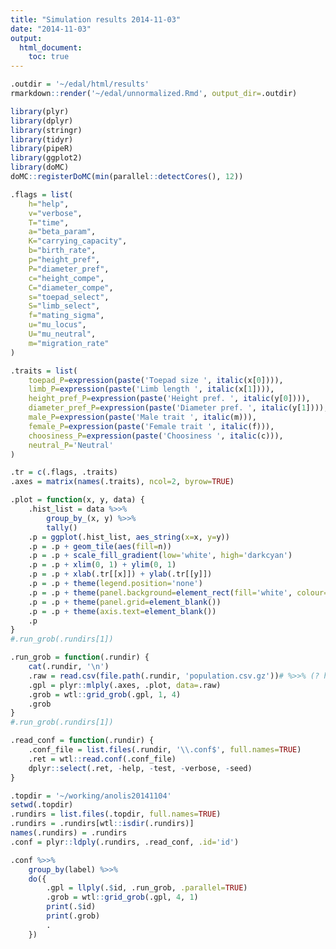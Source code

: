 ```yaml
---
title: "Simulation results 2014-11-03"
date: "2014-11-03"
output:
  html_document:
    toc: true
---
```


```r
.outdir = '~/edal/html/results'
rmarkdown::render('~/edal/unnormalized.Rmd', output_dir=.outdir)
```

```r
library(plyr)
library(dplyr)
library(stringr)
library(tidyr)
library(pipeR)
library(ggplot2)
library(doMC)
doMC::registerDoMC(min(parallel::detectCores(), 12))
```

```r
.flags = list(
    h="help",
    v="verbose",
    T="time",
    a="beta_param",
    K="carrying_capacity",
    b="birth_rate",
    p="height_pref",
    P="diameter_pref",
    c="height_compe",
    C="diameter_compe",
    s="toepad_select",
    S="limb_select",
    f="mating_sigma",
    u="mu_locus",
    U="mu_neutral",
    m="migration_rate"
)

.traits = list(
    toepad_P=expression(paste('Toepad size ', italic(x[0]))),
    limb_P=expression(paste('Limb length ', italic(x[1]))),
    height_pref_P=expression(paste('Height pref. ', italic(y[0]))),
    diameter_pref_P=expression(paste('Diameter pref. ', italic(y[1]))),
    male_P=expression(paste('Male trait ', italic(m))),
    female_P=expression(paste('Female trait ', italic(f))),
    choosiness_P=expression(paste('Choosiness ', italic(c))),
    neutral_P='Neutral'
)

.tr = c(.flags, .traits)
.axes = matrix(names(.traits), ncol=2, byrow=TRUE)

.plot = function(x, y, data) {
    .hist_list = data %>>%
        group_by_(x, y) %>>%
        tally()
    .p = ggplot(.hist_list, aes_string(x=x, y=y))
    .p = .p + geom_tile(aes(fill=n))
    .p = .p + scale_fill_gradient(low='white', high='darkcyan')
    .p = .p + xlim(0, 1) + ylim(0, 1)
    .p = .p + xlab(.tr[[x]]) + ylab(.tr[[y]])
    .p = .p + theme(legend.position='none')
    .p = .p + theme(panel.background=element_rect(fill='white', colour='black'))
    .p = .p + theme(panel.grid=element_blank())
    .p = .p + theme(axis.text=element_blank())
    .p
}
#.run_grob(.rundirs[1])

.run_grob = function(.rundir) {
    cat(.rundir, '\n')
    .raw = read.csv(file.path(.rundir, 'population.csv.gz'))# %>>% (? head(.))
    .gpl = plyr::mlply(.axes, .plot, data=.raw)
    .grob = wtl::grid_grob(.gpl, 1, 4)
    .grob
}
#.run_grob(.rundirs[1])

.read_conf = function(.rundir) {
    .conf_file = list.files(.rundir, '\\.conf$', full.names=TRUE)
    .ret = wtl::read.conf(.conf_file)
    dplyr::select(.ret, -help, -test, -verbose, -seed)
}
```

```r
.topdir = '~/working/anolis20141104'
setwd(.topdir)
.rundirs = list.files(.topdir, full.names=TRUE)
.rundirs = .rundirs[wtl::isdir(.rundirs)]
names(.rundirs) = .rundirs
.conf = plyr::ldply(.rundirs, .read_conf, .id='id')
```

```r
.conf %>>%
    group_by(label) %>>%
    do({
        .gpl = llply(.$id, .run_grob, .parallel=TRUE)
        .grob = wtl::grid_grob(.gpl, 4, 1)
        print(.$id)
        print(.grob)
        .
    })
```
